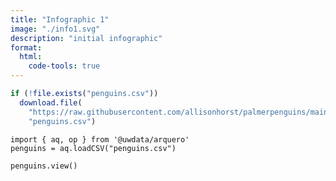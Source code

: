 ```yaml
---
title: "Infographic 1"
image: "./info1.svg"
description: "initial infographic"
format:
  html:
    code-tools: true
---
```


```r
if (!file.exists("penguins.csv"))
  download.file(
    "https://raw.githubusercontent.com/allisonhorst/palmerpenguins/main/inst/extdata/penguins.csv",
    "penguins.csv")
```

<!-- d3     = require("d3@7.6.1") -->
<!-- jQuery = require("jquery@3.6.1") -->


```ojs
import { aq, op } from '@uwdata/arquero'
penguins = aq.loadCSV("penguins.csv")

penguins.view()
```



